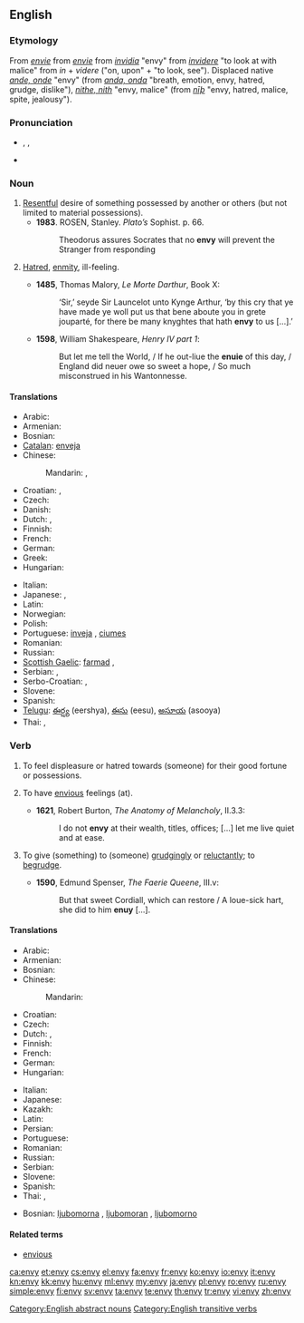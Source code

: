==English==

===Etymology===
From {{etyl|enm}} ''[[envie#Middle English|envie]]'' from {{etyl|fro}} ''[[envie#Old French|envie]]'' from {{etyl|la}} ''[[invidia#Latin|invidia]]'' "envy" from ''[[invidere#Latin|invidere]]'' "to look at with malice" from ''in'' + ''videre'' ("on, upon" + "to look, see"). Displaced native {{enm}} ''[[ande#Middle English|ande, onde]]'' "envy" (from {{ang}} ''[[anda#Old English|anda, onda]]'' "breath, emotion, envy, hatred, grudge, dislike"), {{enm}} ''[[nith#Middle English|nithe, nith]]'' "envy, malice" (from {{ang}} ''[[niþ#Old English|nīþ]]'' "envy, hatred, malice, spite, jealousy").

===Pronunciation===
* {{a|UK}} {{enPR|ĕn'vē}}, {{IPA|/ˈɛnviː/}}, {{SAMPA|/"Envi:/}}
* {{audio|En-us-envy.ogg|Audio (US)}}

===Noun===
{{en-noun|envies|-}}

# [[resentful|Resentful]] desire of something possessed by another or others (but not limited to material possessions). {{defdate|from 13th c.}}
#* '''1983'''.  ROSEN, Stanley.  ''Plato’s'' Sophist.  p. 66.
#*: Theodorus assures Socrates that no '''envy''' will prevent the Stranger from responding
# {{obsolete}} [[hatred|Hatred]], [[enmity]], ill-feeling. {{defdate|14th-18th c.}}
#* '''1485''', Thomas Malory, ''Le Morte Darthur'', Book X:
#*: ‘Sir,’ seyde Sir Launcelot unto Kynge Arthur, ‘by this cry that ye have made ye woll put us that bene aboute you in grete jouparté, for there be many knyghtes that hath '''envy''' to us [...].’
#* '''1598''', William Shakespeare, ''Henry IV part 1'':
#*: But let me tell the World, / If he out-liue the '''enuie''' of this day, / England did neuer owe so sweet a hope, / So much misconstrued in his Wantonnesse.

====Translations====
{{trans-top|envy}}
* Arabic: {{t|ar|حسد|m|tr=Hasad}}
* Armenian: {{t-|hy|նախանձ|tr=naxanj}}
* Bosnian: {{t-|bs|ljubomora|f}}
* [[Catalan]]: [[enveja]] {{f}}
* Chinese:
*: Mandarin: {{t|cmn|妒嫉|tr=dùjí|sc=Hani}},  {{t-|cmn|羡慕|tr=xiànmù|sc=Hani}}
* Croatian: {{t-|hr|zavist|f|alt=závist}}, {{t-|hr|ljubomora|f|alt=ljubòmora}}
* Czech: {{t-|cs|závist|f}}
* Danish: {{t|da|misundelse}}
* Dutch: {{t+|nl|afgunst|f}}, {{t+|nl|nijd|m|alt=nĳd}}
* Finnish: {{t-|fi|kateus|m}}
* French: {{t+|fr|envie|f}}
* German: {{t+|de|Neid|m}}
* Greek: {{t+|el|φθόνος|m|tr=fthónos}}
* Hungarian: {{t|hu|irigység}}
{{trans-mid}}
* Italian: {{t+|it|invidia|f}}
* Japanese: {{t|ja|嫉妬|tr=しっと, shitto}},  {{t|ja|ねたみ|tr=netami}}
* Latin: {{t-|la|invidia|f}}
* Norwegian: {{t+|no|misunnelse}}
* Polish: {{t+|pl|zazdrość|f}}
* Portuguese: [[inveja]] {{f}}, [[ciumes]] {{m}}
* Romanian: {{t+|ro|invidie|f}}
* Russian: {{t+|ru|зависть|f|tr=závist’}}
* [[Scottish Gaelic]]: [[farmad]] {{m}}, {{t-|gd|eud|m|xs=Scottish Gaelic}}
* Serbian: {{t-|sr|zavist}}, {{t-|sr|ljubomora}}
* Serbo-Croatian: {{t|sh|zavist|f|xs=Serbo-Croatian}},  {{t|sh|jal|m|xs=Serbo-Croatian}}
* Slovene: {{t-|sl|zavist|f}}
* Spanish: {{t-|es|envidia|f}}
* [[Telugu]]: [[ఈర్ష్య]] (eershya), [[ఈసు]] (eesu), [[అసూయ]] (asooya)
* Thai: {{t|th|ความริษยา|tr=ความริษยา}},  {{t|th|ความอิจฉา|tr=kwaam ìtchăa}}
{{trans-bottom}}

===Verb===
{{en-verb|env|i|ed}}

# {{transitive}} To feel displeasure or hatred towards (someone) for their good fortune or possessions. {{defdate|from 14th c.}}
# {{obsolete|intransitive}} To have [[envious]] feelings (at). {{defdate|15th-18th c.}}
#* '''1621''', Robert Burton, ''The Anatomy of Melancholy'', II.3.3:
#*: I do not '''envy''' at their wealth, titles, offices; [...] let me live quiet and at ease.
# {{obsolete|transitive}} To give (something) to (someone) [[grudgingly]] or [[reluctantly]]; to [[begrudge]]. {{defdate|16th-18th c.}}
#* '''1590''', Edmund Spenser, ''The Faerie Queene'', III.v:
#*: But that sweet Cordiall, which can restore / A loue-sick hart, she did to him '''enuy''' [...].

====Translations====
{{trans-top|to feel displeasure towards (someone) because of their good fortune, possessions}}
* Arabic: {{t|ar|غبط|tr=ghábaTa}}
* Armenian: {{t|hy|նախանձել|tr=naxanjel}}
* Bosnian: {{t-|bs|zavidjeti}}
* Chinese:
*: Mandarin: {{t-|cmn|羡慕|tr=xiànmù|sc=Hani}}
* Croatian: {{t-|hr|zavidjeti|alt=závidjeti}}
* Czech: {{t-|cs|závidět}}
* Dutch: {{t+|nl|benijden|alt=benĳden}}, {{t|nl|afgunstig zijn|alt=afgunstig zĳn}}
* Finnish: {{t-|fi|kadehtia}}
* French: {{t+|fr|envier}}
* German: {{t+|de|beneiden}}
* Hungarian: {{t+|hu|irigyel}}
{{trans-mid}}
* Italian: {{t+|it|invidiare}}
* Japanese: {{t-|ja|羨む|tr=うらやむ, urayamu}}
* Kazakh: {{t|kk|қызғану|tr=qızğanû|sc=Cyrl|xs=Kazakh}}
* Latin: {{t-|la|invideo|alt=invideō}}
* Persian: {{t|fa|حسادت ورزیدن|sc=Arab|xs=Persian}}
* Portuguese: {{t|pt|invejar}}
* Romanian: {{t+|ro|invidia}}
* Russian: {{t+|ru|завидовать|tr=zavídovat’}}
* Serbian: {{t-|sr|zavideti}}
* Slovene: {{t|sl|zavidati}}
* Spanish: {{t-|es|envidiar}}
* Thai: {{t|th|ริษยา|tr=rítyaa}}, {{t-|th|อิจฉา|tr=ìtchăa}}
{{trans-bottom}}

{{checktrans-top}}
* Bosnian: [[ljubomorna]] {{f}}, [[ljubomoran]] {{m}}, [[ljubomorno]] {{n}}
{{trans-bottom}}

====Related terms====
* [[envious]]

[[Category:English abstract nouns]]
[[Category:English transitive verbs]]

[[ca:envy]]
[[et:envy]]
[[cs:envy]]
[[el:envy]]
[[fa:envy]]
[[fr:envy]]
[[ko:envy]]
[[io:envy]]
[[it:envy]]
[[kn:envy]]
[[kk:envy]]
[[hu:envy]]
[[ml:envy]]
[[my:envy]]
[[ja:envy]]
[[pl:envy]]
[[ro:envy]]
[[ru:envy]]
[[simple:envy]]
[[fi:envy]]
[[sv:envy]]
[[ta:envy]]
[[te:envy]]
[[th:envy]]
[[tr:envy]]
[[vi:envy]]
[[zh:envy]]